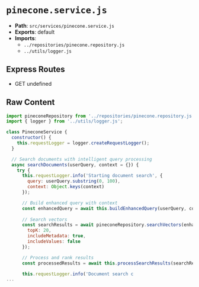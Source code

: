 # `pinecone.service.js`

- **Path**: `src/services/pinecone.service.js`
- **Exports**: default
- **Imports**:
  - `../repositories/pinecone.repository.js`
  - `../utils/logger.js`

## Express Routes
- GET undefined

## Raw Content

```js
import pineconeRepository from '../repositories/pinecone.repository.js';
import { logger } from '../utils/logger.js';

class PineconeService {
  constructor() {
    this.requestLogger = logger.createRequestLogger();
  }

  // Search documents with intelligent query processing
  async searchDocuments(userQuery, context = {}) {
    try {
      this.requestLogger.info('Starting document search', { 
        query: userQuery.substring(0, 100),
        context: Object.keys(context)
      });

      // Build enhanced query with context
      const enhancedQuery = await this.buildEnhancedQuery(userQuery, context);
      
      // Search vectors
      const searchResults = await pineconeRepository.searchVectors(enhancedQuery, {
        topK: 20,
        includeMetadata: true,
        includeValues: false
      });

      // Process and rank results
      const processedResults = await this.processSearchResults(searchResults, userQuery, context);

      this.requestLogger.info('Document search c
...
```
